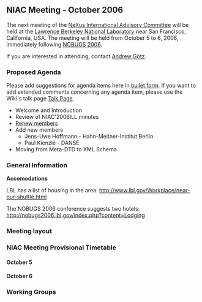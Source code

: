 ==NIAC Meeting - October 2006==
The next meeting of the  [[NIAC | NeXus International Advisory Committee]] will be held at the [http://www.lbl.gov Lawrence Berkeley National Laboratory] near San Francisco, California, USA. The meeting will be held from October 5 to 6, 2006, immediately following [http://nobugs2006.lbl.gov/ NOBUGS 2006].

If you are interested in attending, contact [[User:Andy Gotz|Andrew Götz]].

===Proposed Agenda===
Please add suggestions for agenda items here in [[Help:Editing#Lists | bullet form]].  If you want to add extended comments concerning any agenda item, please use the Wiki's talk page [[Talk:NIAC_Meetings | Talk Page]].
* Welcome and Introduction
* Review of NIAC'2006ILL minutes
* [[Membership Dates|Renew members]]
* Add new members
** Jens-Uwe Hoffmann - Hahn-Meitner-Institut Berlin
** Paul Kienzle - DANSE
* Moving from Meta-DTD to XML Schema 

===General Information===

'''Accomodations'''

LBL has a list of housing in the area:
[http://www.lbl.gov/Workplace/near-our-shuttle.html http://www.lbl.gov/Workplace/near-our-shuttle.html]

The NOBUGS 2006 conference suggests two hotels:
[http://nobugs2006.lbl.gov/index.php?content=Lodging http://nobugs2006.lbl.gov/index.php?content=Lodging]

===Meeting layout===

===NIAC Meeting Provisional Timetable===

====October 5====

====October 6====

===Working Groups===